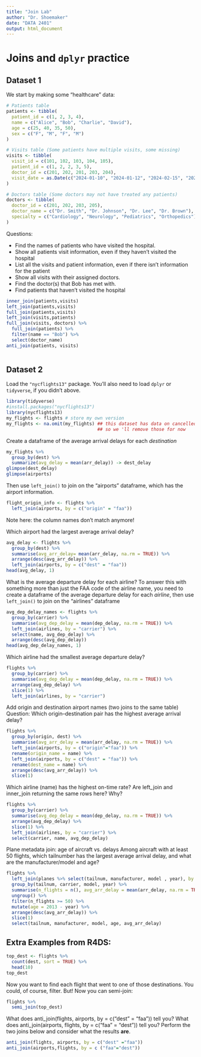 ```yaml
---
title: "Join Lab"
author: "Dr. Shoemaker"
date: "DATA 2401"
output: html_document
---
```



# Joins and `dplyr` practice

## Dataset 1

We start by making some "healthcare" data: 

```r
# Patients table
patients <- tibble(
  patient_id = c(1, 2, 3, 4),
  name = c("Alice", "Bob", "Charlie", "David"),
  age = c(25, 40, 35, 50),
  sex = c("F", "M", "F", "M")
)

# Visits table (Some patients have multiple visits, some missing)
visits <- tibble(
  visit_id = c(101, 102, 103, 104, 105),
  patient_id = c(1, 2, 2, 3, 5),  
  doctor_id = c(201, 202, 201, 203, 204),
  visit_date = as.Date(c("2024-01-10", "2024-01-12", "2024-02-15", "2024-03-01", "2024-03-10"))
)

# Doctors table (Some doctors may not have treated any patients)
doctors <- tibble(
  doctor_id = c(201, 202, 203, 205),
  doctor_name = c("Dr. Smith", "Dr. Johnson", "Dr. Lee", "Dr. Brown"),
  specialty = c("Cardiology", "Neurology", "Pediatrics", "Orthopedics")
)

```

Questions: 

- Find the names of patients who have visited the hospital. 
- Show all patients visit information, even if they haven't visited the hospital
- List all the visits and patient information, even if there isn't information for the patient
- Show all visits with their assigned doctors.
- Find the doctor(s) that Bob has met with. 
- Find patients that haven't visited the hospital

```r
inner_join(patients,visits)
left_join(patients,visits)
full_join(patients,visits)
left_join(visits,patients)
full_join(visits, doctors) %>% 
  full_join(patients) %>% 
  filter(name == "Bob") %>% 
  select(doctor_name)
anti_join(patients, visits)
```
```r

```
## Dataset 2

Load the `"nycflights13"` package.  You'll also need to load `dplyr` or `tidyverse`, if you didn't above.

```r
library(tidyverse)
#install.packages("nycflights13")
library(nycflights13)
my_flights <- flights # store my own version
my_flights <- na.omit(my_flights) ## this dataset has data on cancelled flights too, 
                                  ## so we 'll remove those for now

```


Create a dataframe of the average arrival delays for each _destination_

```r
my_flights %>% 
  group_by(dest) %>% 
  summarize(avg_delay = mean(arr_delay)) -> dest_delay
glimpse(dest_delay)
glimpse(airports)
```

Then use `left_join()` to join on the "airports" dataframe, which has the airport information.

```r
flight_origin_info <- flights %>% 
  left_join(airports, by = c("origin" = "faa"))
```


Note here: the column names don't match anymore! 

Which airport had the largest average arrival delay?

```r
avg_delay <- flights %>% 
  group_by(dest) %>% 
  summarise(avg_arr_delay= mean(arr_delay, na.rm = TRUE)) %>% 
  arrange(desc(avg_arr_delay)) %>% 
  left_join(airports, by = c("dest" = "faa"))
head(avg_delay, 1)
```



What is the average departure delay for each airline? To answer this with something more than just the FAA code of the airline name, you need to create a dataframe of the average departure delay for each _airline_, then use `left_join()` to join on the "airlines" dataframe


```r
avg_dep_delay_names <- flights %>% 
  group_by(carrier) %>% 
  summarise(avg_dep_delay = mean(dep_delay, na.rm = TRUE)) %>% 
  left_join(airlines, by = "carrier") %>% 
  select(name, avg_dep_delay) %>% 
  arrange(desc(avg_dep_delay))
head(avg_dep_delay_names, 1)

```

Which airline had the smallest average departure delay? 



```r
flights %>% 
  group_by(carrier) %>% 
  summarise(avg_dep_delay = mean(dep_delay, na.rm = TRUE)) %>% 
  arrange(avg_dep_delay) %>% 
  slice(1) %>% 
  left_join(airlines, by = "carrier")


```


Add origin and destination airport names (two joins to the same table)
Question: Which origin–destination pair has the highest average arrival delay?


```r
flights %>% 
  group_by(origin, dest) %>% 
  summarise(avg_arr_delay = mean(arr_delay, na.rm = TRUE)) %>% 
  left_join(airports, by = c("origin"="faa")) %>% 
  rename(origin_name = name) %>% 
  left_join(airports, by = c("dest" = "faa")) %>% 
  rename(dest_name = name) %>% 
  arrange(desc(avg_arr_delay)) %>% 
  slice(1)


``` 

Which airline (name) has the highest on-time rate? Are left_join and inner_join returning the same rows here? Why?


```r
flights %>% 
  group_by(carrier) %>% 
  summarise(avg_dep_delay = mean(dep_delay, na.rm = TRUE)) %>% 
  arrange(avg_dep_delay) %>% 
  slice(1) %>% 
  left_join(airlines, by = "carrier") %>% 
  select(carrier, name, avg_dep_delay)


```

Plane metadata join: age of aircraft vs. delays
Among aircraft with at least 50 flights, which tailnumber has the largest average arrival delay, and what are the manufacturer/model and age?


```r
flights %>% 
  left_join(planes %>% select(tailnum, manufacturer, model , year), by = "tailnum")%>% 
  group_by(tailnum, carrier, model, year) %>% 
  summarise(n_flights = n(), avg_arr_delay = mean(arr_delay, na.rm = TRUE)) %>% 
  ungroup() %>% 
  filter(n_flights >= 50) %>% 
  mutate(age = 2013 - year) %>% 
  arrange(desc(avg_arr_delay)) %>% 
  slice(1)
  select(tailnum, manufacturer, model, age, avg_arr_delay)

```

## Extra Examples from R4DS:    

```r

top_dest <- flights %>%
  count(dest, sort = TRUE) %>%
  head(10)
top_dest

```

Now you want to find each flight that went to one of those destinations. You could, of course, filter. But! Now you can semi-join: 

```r
flights %>% 
  semi_join(top_dest)
```


What does anti_join(flights, airports, by = c("dest" = "faa")) tell you? What does anti_join(airports, flights, by = c("faa" = "dest")) tell you?
Perform the two joins below and consider what the results **are**. 

```r
anti_join(flights, airports, by = c("dest" ="faa"))
anti_join(airports,flights, by = c ("faa"="dest"))
```

